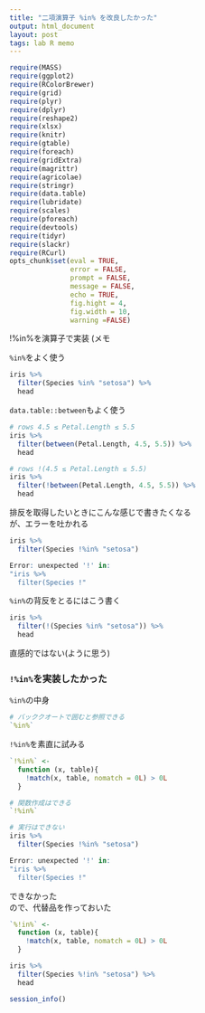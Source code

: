 ```yaml
---
title: "二項演算子 %in% を改良したかった"
output: html_document
layout: post
tags: lab R memo
---
```


```r
require(MASS)
require(ggplot2)
require(RColorBrewer) 
require(grid)
require(plyr)
require(dplyr)
require(reshape2)
require(xlsx)
require(knitr)
require(gtable)
require(foreach)
require(gridExtra)
require(magrittr)
require(agricolae)
require(stringr)
require(data.table)
require(lubridate)
require(scales)
require(pforeach)
require(devtools)
require(tidyr)
require(slackr)
require(RCurl)
opts_chunk$set(eval = TRUE,
               error = FALSE,
               prompt = FALSE,
               message = FALSE,
               echo = TRUE,
               fig.hight = 4,
               fig.width = 10,
               warning =FALSE)
```

!%in%を演算子で実装 (メモ

`%in%`をよく使う  
```r
iris %>%
  filter(Species %in% "setosa") %>%
  head
```

`data.table::between`もよく使う  
```r
# rows 4.5 ≤ Petal.Length ≤ 5.5
iris %>%
  filter(between(Petal.Length, 4.5, 5.5)) %>%
  head

# rows !(4.5 ≤ Petal.Length ≤ 5.5)
iris %>%
  filter(!between(Petal.Length, 4.5, 5.5)) %>%
  head
```

排反を取得したいときにこんな感じで書きたくなる  
が、エラーを吐かれる  
```r
iris %>%
  filter(Species !%in% "setosa")

Error: unexpected '!' in:
"iris %>%
  filter(Species !"
```

`%in%`の背反をとるにはこう書く  
```r
iris %>%
  filter(!(Species %in% "setosa")) %>%
  head
```
直感的ではない(ように思う)  

### `!%in%`を実装したかった  
`%in%`の中身  
```r
# バッククオートで囲むと参照できる
`%in%`
```

`!%in%`を素直に試みる  
```r
`!%in%` <-
  function (x, table){
    !match(x, table, nomatch = 0L) > 0L
  }

# 関数作成はできる
`!%in%`

# 実行はできない
iris %>%
  filter(Species !%in% "setosa")

Error: unexpected '!' in:
"iris %>%
  filter(Species !"
```

できなかった  
ので、代替品を作っておいた  
```r
`%!in%` <-
  function (x, table){
    !match(x, table, nomatch = 0L) > 0L
  }

iris %>%
  filter(Species %!in% "setosa") %>%
  head
```

```r
session_info()
```